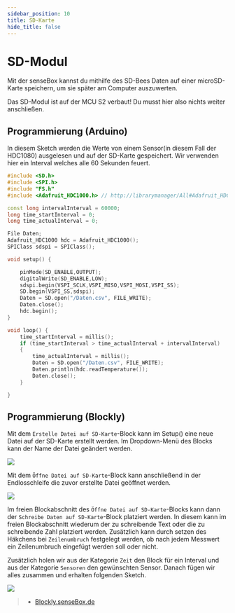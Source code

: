 ```yaml
---
sidebar_position: 10
title: SD-Karte
hide_title: false
---
```




# SD-Modul

<ImageWithText src={sdModul} alt="SD Modul" title="Das SD Modul findest du hier auf der rechten Seite der MCU S2"/> 

Mit der senseBox kannst du mithilfe des SD-Bees Daten auf einer microSD-Karte speichern, um sie später am Computer auszuwerten.


<AlertBox type="success" title="Modul onBoard!">
    <p>Das SD-Modul ist auf der MCU S2 verbaut! Du musst hier also nichts weiter anschließen.</p>
</AlertBox>

## Programmierung (Arduino)
In diesem Sketch werden die Werte von einem Sensor(in diesem Fall der HDC1080) ausgelesen und auf der SD-Karte gespeichert. Wir verwenden hier ein Interval welches alle 60 Sekunden feuert. 

```cpp	
#include <SD.h>
#include <SPI.h>
#include "FS.h"
#include <Adafruit_HDC1000.h> // http://librarymanager/All#Adafruit_HDC1000_Library

const long intervalInterval = 60000;
long time_startInterval = 0;
long time_actualInterval = 0;

File Daten;
Adafruit_HDC1000 hdc = Adafruit_HDC1000();
SPIClass sdspi = SPIClass();

void setup() {

    pinMode(SD_ENABLE,OUTPUT);
    digitalWrite(SD_ENABLE,LOW);
    sdspi.begin(VSPI_SCLK,VSPI_MISO,VSPI_MOSI,VSPI_SS);
    SD.begin(VSPI_SS,sdspi);
    Daten = SD.open("/Daten.csv", FILE_WRITE);
    Daten.close();
    hdc.begin();
}

void loop() {
    time_startInterval = millis();
    if (time_startInterval > time_actualInterval + intervalInterval)
    {
        time_actualInterval = millis();
        Daten = SD.open("/Daten.csv", FILE_WRITE);
        Daten.println(hdc.readTemperature());
        Daten.close();
    }

}

```


## Programmierung (Blockly)

Mit dem `Erstelle Datei auf SD-Karte`-Block kann im Setup() eine neue Datei auf der SD-Karte erstellt werden. Im Dropdown-Menü des Blocks kann der Name der Datei geändert werden.

![](/img/blockly-bilder/sd-karte/blockly-sd-1.svg)

Mit dem `Öffne Datei auf SD-Karte`-Block kann anschließend in der Endlosschleife die zuvor erstellte Datei geöffnet werden.

![](/img/blockly-bilder/sd-karte/blockly-sd-2.svg)

Im freien Blockabschnitt des `Öffne Datei auf SD-Karte`-Blocks kann dann der `Schreibe Daten auf SD-Karte`-Block platziert werden. In diesem kann im freien Blockabschnitt wiederum der zu schreibende Text oder die zu schreibende Zahl platziert werden. Zusätzlich kann durch setzen des Häkchens bei `Zeilenumbruch` festgelegt werden, ob nach jedem Messwert ein Zeilenumbruch eingefügt werden soll oder nicht.

Zusätzlich holen wir aus der Kategorie `Zeit` den Block für ein Interval und aus der Kategorie `Sensoren` den gewünschten Sensor. Danach fügen wir alles zusammen und erhalten folgenden Sketch. 

![](/img/blockly-bilder/sd-karte/blockly-sd-3.svg)




> - [Blockly.senseBox.de](https://blockly.sensebox.de/)